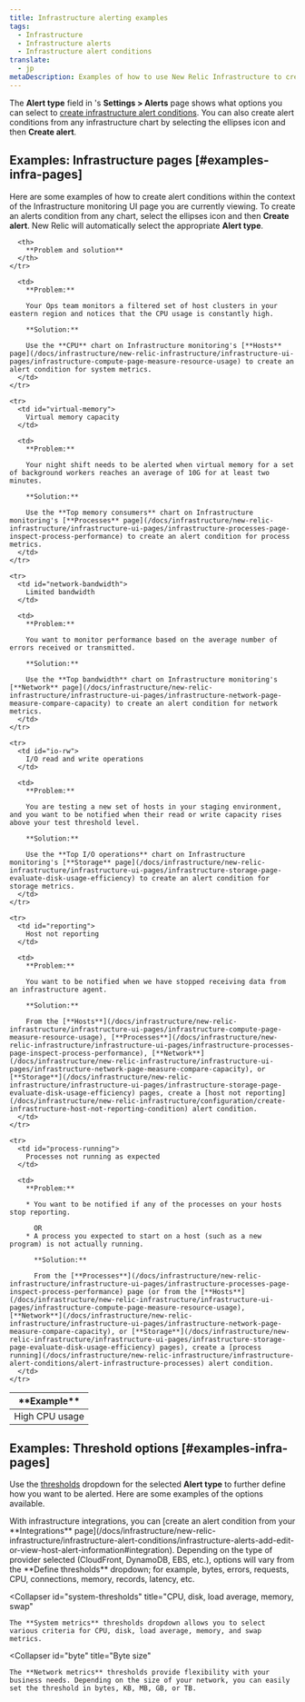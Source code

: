 ```yaml
---
title: Infrastructure alerting examples
tags:
  - Infrastructure
  - Infrastructure alerts
  - Infrastructure alert conditions
translate:
  - jp
metaDescription: Examples of how to use New Relic Infrastructure to create alert conditions for your business needs.
---
```


The **Alert type** field in <InlinePopover type="infrastructure" />'s **Settings > Alerts** page shows what options you can select to [create infrastructure alert conditions](/docs/infrastructure/new-relic-infrastructure/infrastructure-alert-conditions/infrastructure-alerts-add-edit-or-view-host-alert-information). You can also create alert conditions from any infrastructure chart by selecting the ellipses <Icon name="fe-more-horizontal"/>
icon and then **Create alert**.

## Examples: Infrastructure pages [#examples-infra-pages]

Here are some examples of how to create alert conditions within the context of the Infrastructure monitoring UI page you are currently viewing. To create an alerts condition from any chart, select the ellipses <Icon name="fe-more-horizontal"/>
icon and then **Create alert**. New Relic will automatically select the appropriate **Alert type**.

<table>
  <thead>
    <tr>
      <th style={{ width: "200px" }}>
        **Example**
      </th>

      <th>
        **Problem and solution**
      </th>
    </tr>
  </thead>

  <tbody>
    <tr>
      <td id="cpu-usage">
        High CPU usage
      </td>

      <td>
        **Problem:**

        Your Ops team monitors a filtered set of host clusters in your eastern region and notices that the CPU usage is constantly high.

        **Solution:**

        Use the **CPU** chart on Infrastructure monitoring's [**Hosts** page](/docs/infrastructure/new-relic-infrastructure/infrastructure-ui-pages/infrastructure-compute-page-measure-resource-usage) to create an alert condition for system metrics.
      </td>
    </tr>

    <tr>
      <td id="virtual-memory">
        Virtual memory capacity
      </td>

      <td>
        **Problem:**

        Your night shift needs to be alerted when virtual memory for a set of background workers reaches an average of 10G for at least two minutes.

        **Solution:**

        Use the **Top memory consumers** chart on Infrastructure monitoring's [**Processes** page](/docs/infrastructure/new-relic-infrastructure/infrastructure-ui-pages/infrastructure-processes-page-inspect-process-performance) to create an alert condition for process metrics.
      </td>
    </tr>

    <tr>
      <td id="network-bandwidth">
        Limited bandwidth
      </td>

      <td>
        **Problem:**

        You want to monitor performance based on the average number of errors received or transmitted.

        **Solution:**

        Use the **Top bandwidth** chart on Infrastructure monitoring's [**Network** page](/docs/infrastructure/new-relic-infrastructure/infrastructure-ui-pages/infrastructure-network-page-measure-compare-capacity) to create an alert condition for network metrics.
      </td>
    </tr>

    <tr>
      <td id="io-rw">
        I/O read and write operations
      </td>

      <td>
        **Problem:**

        You are testing a new set of hosts in your staging environment, and you want to be notified when their read or write capacity rises above your test threshold level.

        **Solution:**

        Use the **Top I/O operations** chart on Infrastructure monitoring's [**Storage** page](/docs/infrastructure/new-relic-infrastructure/infrastructure-ui-pages/infrastructure-storage-page-evaluate-disk-usage-efficiency) to create an alert condition for storage metrics.
      </td>
    </tr>

    <tr>
      <td id="reporting">
        Host not reporting
      </td>

      <td>
        **Problem:**

        You want to be notified when we have stopped receiving data from an infrastructure agent.

        **Solution:**

        From the [**Hosts**](/docs/infrastructure/new-relic-infrastructure/infrastructure-ui-pages/infrastructure-compute-page-measure-resource-usage), [**Processes**](/docs/infrastructure/new-relic-infrastructure/infrastructure-ui-pages/infrastructure-processes-page-inspect-process-performance), [**Network**](/docs/infrastructure/new-relic-infrastructure/infrastructure-ui-pages/infrastructure-network-page-measure-compare-capacity), or [**Storage**](/docs/infrastructure/new-relic-infrastructure/infrastructure-ui-pages/infrastructure-storage-page-evaluate-disk-usage-efficiency) pages, create a [host not reporting](/docs/infrastructure/new-relic-infrastructure/configuration/create-infrastructure-host-not-reporting-condition) alert condition.
      </td>
    </tr>

    <tr>
      <td id="process-running">
        Processes not running as expected
      </td>

      <td>
        **Problem:**

        * You want to be notified if any of the processes on your hosts stop reporting.

          OR
        * A process you expected to start on a host (such as a new program) is not actually running.

          **Solution:**

          From the [**Processes**](/docs/infrastructure/new-relic-infrastructure/infrastructure-ui-pages/infrastructure-processes-page-inspect-process-performance) page (or from the [**Hosts**](/docs/infrastructure/new-relic-infrastructure/infrastructure-ui-pages/infrastructure-compute-page-measure-resource-usage), [**Network**](/docs/infrastructure/new-relic-infrastructure/infrastructure-ui-pages/infrastructure-network-page-measure-compare-capacity), or [**Storage**](/docs/infrastructure/new-relic-infrastructure/infrastructure-ui-pages/infrastructure-storage-page-evaluate-disk-usage-efficiency) pages), create a [process running](/docs/infrastructure/new-relic-infrastructure/infrastructure-alert-conditions/alert-infrastructure-processes) alert condition.
      </td>
    </tr>
  </tbody>
</table>

## Examples: Threshold options [#examples-infra-pages]

Use the [thresholds](/docs/alerts/new-relic-alerts/getting-started/alerts-glossary#alert-threshold) dropdown for the selected **Alert type** to further define how you want to be alerted. Here are some examples of the options available.

<CollapserGroup>
  <Collapser
    id="integrations"
    title="Integrations providers"
  >
    With infrastructure integrations, you can [create an alert condition from your **Integrations** page](/docs/infrastructure/new-relic-infrastructure/infrastructure-alert-conditions/infrastructure-alerts-add-edit-or-view-host-alert-information#integration). Depending on the type of provider selected (CloudFront, DynamoDB, EBS, etc.), options will vary from the **Define thresholds** dropdown; for example, bytes, errors, requests, CPU, connections, memory, records, latency, etc.
  </Collapser>

  <Collapser
    id="system-thresholds"
    title="CPU, disk, load average, memory, swap"
  >
    The **System metrics** thresholds dropdown allows you to select various criteria for CPU, disk, load average, memory, and swap metrics.
  </Collapser>

  <Collapser
    id="byte"
    title="Byte size"
  >
    The **Network metrics** thresholds provide flexibility with your business needs. Depending on the size of your network, you can easily set the threshold in bytes, KB, MB, GB, or TB.
  </Collapser>
</CollapserGroup>
